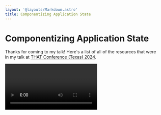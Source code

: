 ```yaml
---
layout: '@layouts/Markdown.astro'
title: Componentizing Application State
---
```



# Componentizing Application State

Thanks for coming to my talk! Here's a list of all of the resources that were in my talk at [THAT Conference
(Texas) 2024](https://thatconference.com/tx/2024/).

<Video class="my-4" videoId="4-msZqqrN1A" />

<div class="flex items-center justify-center gap-4">
	<a href="/talks/componentizing-application-state-that-texas-2024.pdf" target="_blank">
		<button class="rounded-lg bg-teal-500 px-2 py-4 font-bold text-white">Download Slides</button>
	</a>
	<a
		href="https://stately.ai/registry/editor/99a58056-666f-4521-843d-c7b514af2ef4?mode=design&machineId=5da0911a-5cd4-4b8e-83a9-3e7b52ad2200"
		target="_blank"
	>
		<button class="rounded-lg bg-teal-500 px-2 py-4 font-bold text-white">Stately Studio Examples</button>
	</a>
</div>

## Talk abstract

Your application state is too complex. There are too many states to manage, it's difficult to test in isolation, and fidelity is lost when translating from high-level abstracts into runnable code. But, what if there was a better way? What if you could model your application into a finite number of states and test it in isolation, as if it were just another component in your application? In this talk, we'll explore modeling application state with XState while utilizing Storybook and React to treat it as if it were just another component that can be visually reviewed and understood by both the development and product teams, and can be tested independently of any UI code. From this talk, you'll hear about how we did just that to manage some of the most complex pieces of our application.

## Resources

- [THAT Conference session spotlight](https://thatconference.com/activities/hcfrmtk0iN4be8sQc6ZL)
- [xstate-meme](https://github.com/nicknisi/xstate-meme)
- [XState](https://xstate.js.org)
- [storybook-xstate-addon](https://github.com/simeonc/storybook-xstate-addon)

## Previous iterations of this talk

This talk has evolved since its inception. Here are some previous iterations of this talk:

### KCDC 2023 (Not recorded)

I spoke about this at KCDC 2023. While the talk was not recorded, the example app is located
[here](https://github.com/nicknisi/xstate-meme/tree/kcdc-2023).

### Let's build something fun with XState, TypeSript, and React!

I was on [Nick Taylor's](https://twitter.com/nickytonline) stream to talk about XState, TypeScript, and React. We built a simple state machine to manage the state of a button and then used that state machine to drive the UI of the button.

<Video class="my-4" videoId="F8EGZCcEOn8" />

### React Global Online Summit 2022

In this version, I go more in detail on the state
machine that powers the [JS Party](https://jsparty.fm) podcast's JS Danger game show board.

<Video class="my-4" videoId="B5BmHj0WCiA" />

## Get in contact!

- [My web site](https://nicknisi.com)
- [GitHub](https://github.com/nicknisi)
- [Twitter](https://twitter.com/nicknisi)
- [LinkedIn](https://linkedin.com/in/nicknisi)
- [Threads](https://threads.net/nicknisi)
- [Mastodon](https://fediverse.nicknisi.com/@nicknisi)
- [YouTube](https://youtube.com/@nicknisi)
